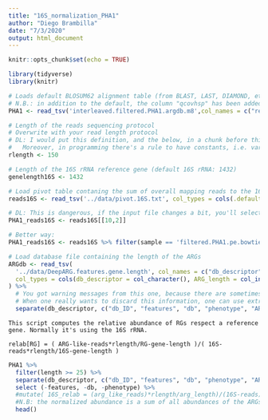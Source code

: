 ```yaml
---
title: "16S_normalization_PHA1"
author: "Diego Brambilla"
date: "7/3/2020"
output: html_document
---
```


```r
knitr::opts_chunk$set(echo = TRUE)
```

```r
library(tidyverse)
library(knitr)
```

```r
# Loads default BLOSUM62 alignment table (from BLAST, LAST, DIAMOND, etc.)
# N.B.: in addition to the default, the column "qcovhsp" has been added and named, confront with your input!
PHA1 <- read_tsv('interleaved.filtered.PHA1.argdb.m8',col_names = c("read_ID", "db_descriptor", "pident", "length", "mismatch", "gapopen", "qstart", "qend", "sstart", "send", "evalue", "bitscore", "qcovhsp"), col_types = cols(.default = col_double(), read_ID = col_character(), db_descriptor = col_character()))

# Length of the reads sequencing protocol
# Overwrite with your read length protocol
# DL: I would put this definition, and the below, in a chunk before this called constants.
#   Moreover, in programming there's a rule to have constants, i.e. variables that don't change, in capitals.
rlength <- 150

# Length of the 16S rRNA reference gene (default 16S rRNA: 1432)
genelength16S <- 1432

# Load pivot table contaning the sum of overall mapping reads to the 16S rRNA database (GREENGENES 2013)
reads16S <- read_tsv('../data/pivot.16S.txt', col_types = cols(.default = col_double(), sample = col_character()))

# DL: This is dangerous, if the input file changes a bit, you'll select the wrong values.
PHA1_reads16S <- reads16S[[10,2]] 

# Better way:
PHA1_reads16S <- reads16S %>% filter(sample == 'filtered.PHA1.pe.bowtie2') %>% pull(sum_of_n_mapped)

# Load database file containing the length of the ARGs
ARGdb <- read_tsv(
  '../data/DeepARG.features.gene.length', col_names = c("db_descriptor", "ARG_length"),
  col_types = cols(db_descriptor = col_character(), ARG_length = col_integer())
) %>%
  # You got warning messages from this one, because there are sometimes more, sometimes less than five fields in db_descriptor.
  # When one really wants to discard this information, one can use extra = 'drop' and fill = 'right'.
  separate(db_descriptor, c("db_ID", "features", "db", "phenotype", "ARG", sep = "|"), fill = 'right', extra = 'drop')  
```

    This script computes the relative abundance of RGs respect a reference gene. Normally it's using the 16S rRNA.

    relab[RG] = ( ARG-like-reads*rlength/RG-gene-length )/( 16S-reads*rlength/16S-gene-length )

 
```r
PHA1 %>%
  filter(length >= 25) %>%
  separate(db_descriptor, c("db_ID", "features", "db", "phenotype", "ARG", sep = "|")) %>%
  select (-features, -db, -phenotype) %>%
  #mutate( 16S_relab = (arg_like_reads)*rlength/arg_length)/(16S-reads)*rlength/16S-length)) )
  #N.B: the normalized abundance is a sum of all abundances of the ARGs that have the same db_ID
  head()
```
